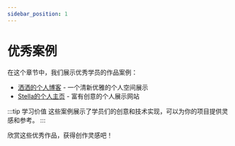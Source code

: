 ```yaml
---
sidebar_position: 1
---
```


# 优秀案例

在这个章节中，我们展示优秀学员的作品案例：

- [洒洒的个人博客](./sasa-project.mdx) - 一个清新优雅的个人空间展示
- [Stella的个人主页](./stella-project.mdx) - 富有创意的个人展示网站

:::tip 学习价值
这些案例展示了学员们的创意和技术实现，可以为你的项目提供灵感和参考。
:::

欣赏这些优秀作品，获得创作灵感吧！ 